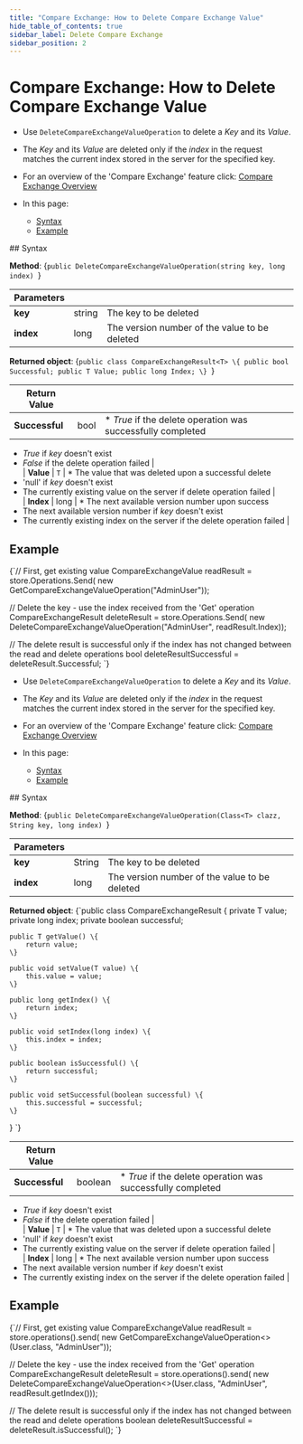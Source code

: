 ---
title: "Compare Exchange: How to Delete Compare Exchange Value"
hide_table_of_contents: true
sidebar_label: Delete Compare Exchange
sidebar_position: 2
---




# Compare Exchange: How to Delete Compare Exchange Value
<LanguageSwitcher supportedLanguages={supportedLanguages} />
<LanguageContent language="csharp">

<Admonition type="note" title="">

* Use `DeleteCompareExchangeValueOperation` to delete a _Key_ and its _Value_.  

* The _Key_ and its _Value_ are deleted only if the _index_ in the request matches the current index stored in the server for the specified key.  

* For an overview of the 'Compare Exchange' feature click: [Compare Exchange Overview](../../../client-api/operations/compare-exchange/overview.mdx)

* In this page:  
  * [Syntax](../../../client-api/operations/compare-exchange/get-compare-exchange-values.mdx#syntax)  
  * [Example](../../../client-api/operations/compare-exchange/delete-compare-exchange-value.mdx#example)  
</Admonition>
## Syntax

**Method**:
<TabItem value="delete_0" label="delete_0">
<CodeBlock language="csharp">
{`public DeleteCompareExchangeValueOperation(string key, long index)
`}
</CodeBlock>
</TabItem>

| Parameters | | |
| ------------- | ------------- | ----- |
| **key** | string | The key to be deleted |
| **index** | long |  The version number of the value to be deleted |

**Returned object**:
<TabItem value="compare_exchange_result" label="compare_exchange_result">
<CodeBlock language="csharp">
{`public class CompareExchangeResult<T>
\{
    public bool Successful;
    public T Value;
    public long Index;
\}
`}
</CodeBlock>
</TabItem>

| Return Value | | |
| ------------- | ----- | ---- |
| **Successful** | bool | * _True_ if the delete operation was successfully completed
 * _True_ if _key_ doesn't exist
 * _False_ if the delete operation failed |  
| **Value** | `T` | * The value that was deleted upon a successful delete
* 'null' if _key_ doesn't exist
* The currently existing value on the server if delete operation failed |  
| **Index** | long | * The next available version number upon success
* The next available version number if _key_ doesn't exist
* The currently existing index on the server if the delete operation failed |  


## Example

<TabItem value="delete_1" label="delete_1">
<CodeBlock language="csharp">
{`// First, get existing value
CompareExchangeValue<User> readResult =
    store.Operations.Send(
        new GetCompareExchangeValueOperation<User>("AdminUser"));

// Delete the key - use the index received from the 'Get' operation
CompareExchangeResult<User> deleteResult
    = store.Operations.Send(
        new DeleteCompareExchangeValueOperation<User>("AdminUser", readResult.Index));

// The delete result is successful only if the index has not changed between the read and delete operations
bool deleteResultSuccessful = deleteResult.Successful;
`}
</CodeBlock>
</TabItem>  



</LanguageContent>
<LanguageContent language="java">

<Admonition type="note" title="">

* Use `DeleteCompareExchangeValueOperation` to delete a _Key_ and its _Value_.  

* The _Key_ and its _Value_ are deleted only if the _index_ in the request matches the current index stored in the server for the specified key.  

* For an overview of the 'Compare Exchange' feature click: [Compare Exchange Overview](../../../client-api/operations/compare-exchange/overview.mdx)

* In this page:  
  * [Syntax](../../../client-api/operations/compare-exchange/get-compare-exchange-values.mdx#syntax)  
  * [Example](../../../client-api/operations/compare-exchange/delete-compare-exchange-value.mdx#example)  
</Admonition>
## Syntax

**Method**:
<TabItem value="delete_0" label="delete_0">
<CodeBlock language="java">
{`public DeleteCompareExchangeValueOperation(Class<T> clazz, String key, long index)
`}
</CodeBlock>
</TabItem>

| Parameters | | |
| ------------- | ------------- | ----- |
| **key** | String | The key to be deleted |
| **index** | long |  The version number of the value to be deleted |

**Returned object**:
<TabItem value="compare_exchange_result" label="compare_exchange_result">
<CodeBlock language="java">
{`public class CompareExchangeResult<T> \{
    private T value;
    private long index;
    private boolean successful;

    public T getValue() \{
        return value;
    \}

    public void setValue(T value) \{
        this.value = value;
    \}

    public long getIndex() \{
        return index;
    \}

    public void setIndex(long index) \{
        this.index = index;
    \}

    public boolean isSuccessful() \{
        return successful;
    \}

    public void setSuccessful(boolean successful) \{
        this.successful = successful;
    \}
\}
`}
</CodeBlock>
</TabItem>

| Return Value | | |
| ------------- | ----- | ---- |
| **Successful** | boolean | * _True_ if the delete operation was successfully completed
 * _True_ if _key_ doesn't exist
 * _False_ if the delete operation failed |  
| **Value** | `T` | * The value that was deleted upon a successful delete
* 'null' if _key_ doesn't exist
* The currently existing value on the server if delete operation failed |  
| **Index** | long | * The next available version number upon success
* The next available version number if _key_ doesn't exist
* The currently existing index on the server if the delete operation failed |  


## Example

<TabItem value="delete_1" label="delete_1">
<CodeBlock language="java">
{`// First, get existing value
CompareExchangeValue<User> readResult
    = store.operations().send(
        new GetCompareExchangeValueOperation<>(User.class, "AdminUser"));

// Delete the key - use the index received from the 'Get' operation
CompareExchangeResult<User> deleteResult
    = store.operations().send(
        new DeleteCompareExchangeValueOperation<>(User.class, "AdminUser", readResult.getIndex()));

// The delete result is successful only if the index has not changed between the read and delete operations
boolean deleteResultSuccessful = deleteResult.isSuccessful();
`}
</CodeBlock>
</TabItem>  



</LanguageContent>

<!---
### Compare Exchange
- [Overview](../../../client-api/operations/compare-exchange/overview)
- [Get a Compare-Exchange Value](../../../client-api/operations/compare-exchange/get-compare-exchange-value)
- [Get Compare-Exchange Values](../../../client-api/operations/compare-exchange/get-compare-exchange-values)
- [Put a Compare-Exchange Value](../../../client-api/operations/compare-exchange/delete-compare-exchange-value)


-->